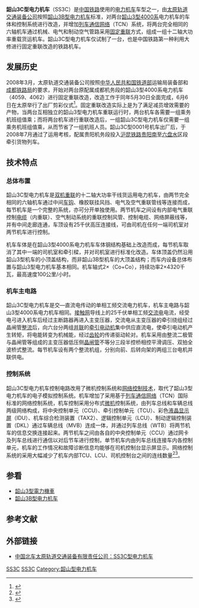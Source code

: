 {{Infobox Locomotive
| name = 韶山3C型
| image =
| caption = 韶山3C型0001号机车
| type = [[电力机车|电力机车]]
| origin = {{CHN}}
| designer = 
| builder = [[太原轨道交通装备|太原轨道交通装备]]（改造）
| buildmodel = 
| serialnumber = 0001
| builddate = 2008年
| totalproduction  = 1台
| user = <s>[[File:China_Railways.svg|17px]][[中华人民共和国铁道部|中华人民共和国铁道部]]</s><br /> [[中国铁路总公司|中国铁路总公司]]
| whytetype = 0-6-6-0+0-6-6-0
| uicclass = Co'Co'+Co'Co'
| gauge = 1,435毫米
| wheeldiameter = 1250毫米（新轮）
| axleload = 23噸
| wheelbase = 4,300毫米（固定轴距）
| minimumcurve = 125米
| length = 42,832毫米（轨面至车顶平面）
| width = 3,108毫米
| height = 4,072毫米（落弓狀態）
| weight = 2×138吨
| sandcap = 
| electricsystem = AC 25kV 50Hz
| transmission = 交—直流電
| tractionmotors = ZQ-800-1（ZD103） × 6
| topspeed = 100公里/小时
| sustainedspeed = 48公里/小时
| poweroutput = 2 × 4,320千瓦（持续）<br />2 × 4,800千瓦（小时）
| tractiveeffort = 2 × 470.9 kN（起動）<br />2 × 317.8 kN（持續）
| factorofadhesion = 
| locobrakes = [[踏面制动|踏面制动]]、[[电阻制动|加馈电阻制动]]
| locobrakepower = 
| locobrakeforce = 
| trainbrakes = [[空气制动|电控空气制动]]
| safety = 
| notes = 
}}
'''韶山3C型电力机车'''（SS3C）是[[中国铁路|中国铁路]]使用的[[电力机车|电力机车]]车型之一，由[[太原轨道交通装备|太原轨道交通装备公司]]按照[[韶山3B型电力机车|韶山3B型电力机车]]标准，对两台[[韶山3型电力机车|韶山3型4000系]]电力机车的车体和控制系统进行改造，并增加[[列车通信网络|列车通信网络]]（TCN）系统，将两台完全相同的六轴机车通过机械、电气和制动空气管路采用[[機車重聯|固定重联]]方式，组成一组十二轴大功率重载货运机车。韶山3C型电力机车仅试制了一台，也是中国铁路第一种利用大修进行固定重联改造的铁路机车。

== 发展历史 ==
2008年3月，太原轨道交通装备公司按照[[中华人民共和国铁道部|中华人民共和国铁道部]]运输局装备部和[[成都铁路局|成都铁路局]]的要求，开始对两台原配属成都机务段的韶山3型4000系电力机车（4059、4062）进行固定重联改造，改造工作于同年5月30日全面完成，6月6日在太原举行了出厂剪彩仪式<ref>{{Cite web |url=http://www.chnrailway.com/news/2008613/2008613135283124557.shtml |title=北车集团太原厂完成全路首台SS3型电力机车固定重联改造 |accessdate=2012-01-23 |publisher=中华铁道网 |date=2008-06-13 }}</ref>。固定重联改造实际上是为了满足减员增效需要的产物，当两台互相独立的韶山3型电力机车重联运行时，两台机车各需要一组乘务机班组值乘；而将两台机车进行重联改造后，一组韶山3C型电力机车仅需要一组乘务机班组值乘，从而节省了一组机班人员。韶山3C型0001号机车出厂后，于2008年7月通过了运用考核，配属贵阳机务段投入[[沪昆铁路|沪昆铁路]][[贵阳南站|贵阳南]]至[[六盘水站|六盘水]]区段牵引货物列车。

== 技术特点 ==
=== 总体布置 ===
韶山3C型电力机车是[[重联|双机重联]]的十二轴大功率干线货运用电力机车，由两节完全相同的六轴机车通过中间[[车钩|车钩]]、橡胶联挂风挡、电气及空气重联管线等连接而成，每节机车是一个完整的系统，亦可分开单独使用。两节机车之间设有内部电气重联控制[[电缆|电缆]]（内重联）、空气制动系统的重联控制风管、控制电缆、网络屏蔽线等，并有中间走廊连通，车顶设有25千伏高压连接线，可由司机在任何一端司机室对两节机车进行控制。

机车车体是在韶山3型4000系电力机车车体钢结构基础上改造而成，每节机车取消了其中一端的司机室和牵引樑，并对司机室进行标准化改造。车体顶盖仍然沿用韶山3型机车的小顶盖结构，而非韶山3B型机车的大顶盖结构；而车内设备总体布置与韶山3型电力机车基本相同。机车轴式2×（Co+Co），持续功率2×4320千瓦，最高速度100公里/小时。

===机车主电路===
韶山3C型电力机车是交—直流电传动的单相工频交流电力机车，机车主电路与韶山3型4000系电力机车相同。[[架空電纜_(鐵路)|接触网]]导线上的25千伏单相工频[[交流电|交流电]]电流，经受电弓进入机车后经过主断路器再进入主变压器，交流电从主变压器的牵引绕组经过晶闸管[[整流器|整流]]后，向六台分两组[[并联电路|并联]]的[[牵引电动机|牵引电动机]]集中供应直流电，使牵引电动机产生转矩，将电能转变为机械能，经过[[齿轮|齿轮]]的传递驱动轮对。机车采用由整流二极管与晶闸管等组成的主变压器低压侧[[晶闸管|晶闸管]]不等分三段半控桥相控平滑调压、双拍全波桥式整流。每节机车设有两个整流机组，分别向前、后转向架的两组三台电机并联供电。

===控制系统===
韶山3C型电力机车控制电路改用了微机控制系统和[[网络技术|网络控制技术]]，取代了韶山3型电力机车的电子模拟控制系统。机车增加了采用基于[[列车通信网络|列车通信网络]]（TCN）国际标准的网络控制系统，机车控制采用分布式[[微机|微机]]控制系统，由列车总线和车辆总线两级网络构成，将中央控制单元（CCU）、牵引控制单元（TCU）、彩色[[液晶显示屏|液晶显示屏]]（IDU）、机车综合检测装置（TAX2）、逻辑控制单元（LCU）、制动逻辑控制装置（DKL）通过车辆总线（MVB）连成一体，并通过列车总线（WTB）将两节机车的信息交换连接起来。两节机车之间由各自的中央控制单元（CCU）通过网卡及列车总线进行通信以对后节车进行控制，单节机车内由列车总线连接车内各控制单元，机车的工作情况和故障诊断信息均能够在司机控制台显示屏显示。网络控制系统的采用大幅减少了机车内部TCU、LCU、司机控制台之间的连线数量<ref>{{cite journal | author = 路向阳; 张元林; 郑锡芳 | title = SS3B固定重联机车网络控制系统 | journal = 《机车电传动》 | pages =  | publisher = 株洲电力机车厂  | location = 株洲 | issn = 1000-128X |date=2003年1月}}</ref><ref>{{cite journal | author = 孟玉发; 汪强; 韩笑 | title = SS3B重联型电力机车网络控制系统原理及维护原则 | journal = 《铁道机车车辆》 | pages =  | publisher = 中国铁道科学研究院 | location = 北京 | issn = 1008-7842 |date=2003年5月}}</ref>。

==参看==
{{Portal|鐵路|P train.svg}}
*[[韶山3型電力機車|韶山3型電力機車]]
*[[韶山3B型电力机车|韶山3B型电力机车]]

==参考文献==
{{reflist}}

==外部链接==
*[http://www.tyloro.chinacnr.com/LISTS/product/_MAINPAGE/cpxs/default3.aspx?id=666 中国北车太原轨道交通装备有限责任公司：SS3C型电力机车]{{dead link|date=2018年5月 |bot=InternetArchiveBot |fix-attempted=yes }}

{{China-loco|e}}

[[Category:Co-Co+Co-Co軸式機車|SS3C]]
[[Category:25千伏50赫兹交流电力机车|SS3C]]
[[Category:韶山型电力机车|Category:韶山型电力机车]]